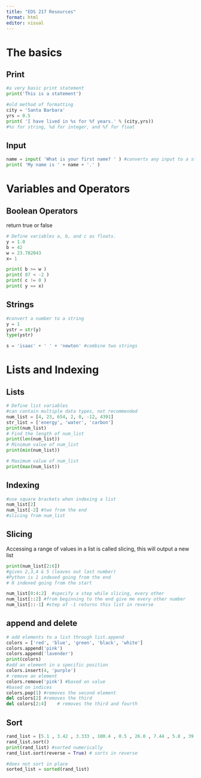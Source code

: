 ```yaml
---
title: "EDS 217 Resources"
format: html
editor: visual
---
```


# The basics

## Print

```python
#a very basic print statement
print('This is a statement')

#old method of formatting
city = 'Santa Barbara'
yrs = 0.5
print( 'I have lived in %s for %f years.' % (city,yrs))
#%s for string, %d for integer, and %f for float

```

## Input

```python

name = input( 'What is your first name? ' ) #converts any input to a string
print( 'My name is ' + name + '.' )

```

# Variables and Operators

## Boolean Operators

return true or false

```python
# Define variables a, b, and c as floats.
y = 1.0
b = 42
w = 23.782043
x= 1

print( b >= w )
print( 87 < -2 )
print( c != 0 )
print( y == x)

```

## Strings

```python
#convert a number to a string
y = 1
ystr = str(y)
type(ystr)

s = 'isaac' + ' ' + 'newton' #combine two strings
```

# Lists and Indexing

## Lists

```python
# Define list variables
#can contain multiple data types, not recommended
num_list = [4, 23, 654, 2, 0, -12, 4391]
str_list = ['energy', 'water', 'carbon']
print(num_list)
# Find the length of num_list
print(len(num_list))
# Minimum value of num_list
print(min(num_list))

# Maximum value of num_list
print(max(num_list))
```

## Indexing

```python
#use square brackets when indexing a list
num_list[2]
num_list[-2] #two from the end
#slicing from num_list


```

## Slicing

Accessing a range of values in a list is called slicing, this will output a new list

```python
print(num_list[2:6])
#gives 2,3,4 & 5 (leaves out last number)
#Python is 1 indexed going from the end
# 0 indexed going from the start

num_list[0:4:2]  #specify a step while slicing, every other
num_list[::2] #from beginning to the end give me every other number 
num_list[::-1] #step of -1 returns this list in reverse

```

## append and delete

```python

# add elements to a list through list.append
colors = ['red', 'blue', 'green', 'black', 'white']
colors.append('pink')
colors.append('lavender')
print(colors)
#add an element in a specific position
colors.insert(4, 'purple')
# remove an element
colors.remove('pink') #based on value
#based on indices
colors.pop(1) #removes the second element      
del colors[2] #removes the third
del colors[2:4]    # removes the third and fourth 

```

## Sort

```python
rand_list = [5.1 , 3.42 , 3.333 , 100.4 , 0.5 , 26.0 , 7.44 , 5.8 , 39.0]
rand_list.sort()
print(rand_list) #sorted numerically 
rand_list.sort(reverse = True) # sorts in reverse

#does not sort in place
sorted_list = sorted(rand_list)
```

```r

```
